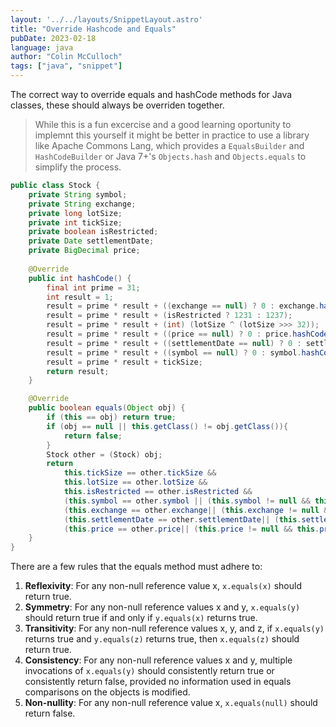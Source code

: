 ```yaml
---
layout: '../../layouts/SnippetLayout.astro'
title: "Override Hashcode and Equals"
pubDate: 2023-02-18
language: java
author: "Colin McCulloch"
tags: ["java", "snippet"]
---
```


The correct way to override equals and hashCode methods for Java classes, these should always be overriden together.

> While this is a fun excercise and a good learning oportunity to implemnt this yourself
> it might be better in practice to use a library like Apache Commons Lang, which provides a `EqualsBuilder` and `HashCodeBuilder` 
> or Java 7+'s `Objects.hash` and `Objects.equals` to simplify the process.

```java title="Stock.java"
public class Stock {
    private String symbol;
    private String exchange;
    private long lotSize;
    private int tickSize;
    private boolean isRestricted;
    private Date settlementDate;
    private BigDecimal price;
        
    @Override
    public int hashCode() {
        final int prime = 31;
        int result = 1;
        result = prime * result + ((exchange == null) ? 0 : exchange.hashCode());
        result = prime * result + (isRestricted ? 1231 : 1237);
        result = prime * result + (int) (lotSize ^ (lotSize >>> 32));
        result = prime * result + ((price == null) ? 0 : price.hashCode());
        result = prime * result + ((settlementDate == null) ? 0 : settlementDate.hashCode());
        result = prime * result + ((symbol == null) ? 0 : symbol.hashCode());
        result = prime * result + tickSize;
        return result;
    }

    @Override
    public boolean equals(Object obj) {
        if (this == obj) return true;
        if (obj == null || this.getClass() != obj.getClass()){
            return false;
        }
        Stock other = (Stock) obj;
        return
            this.tickSize == other.tickSize &&
            this.lotSize == other.lotSize &&
            this.isRestricted == other.isRestricted &&
            (this.symbol == other.symbol || (this.symbol != null && this.symbol.equals(other.symbol))) &&
            (this.exchange == other.exchange|| (this.exchange != null && this.exchange.equals(other.exchange))) &&
            (this.settlementDate == other.settlementDate|| (this.settlementDate != null && this.settlementDate.equals(other.settlementDate))) &&
            (this.price == other.price|| (this.price != null && this.price.equals(other.price)));
    }
}
```

There are a few rules that the equals method must adhere to:

1. **Reflexivity**: For any non-null reference value x, `x.equals(x)` should return true.
2. **Symmetry**: For any non-null reference values x and y, `x.equals(y)` should return true if and only if `y.equals(x)` returns true.
3. **Transitivity**: For any non-null reference values x, y, and z, if `x.equals(y)` returns true and `y.equals(z)` returns true, then `x.equals(z)` should return true.
4. **Consistency**: For any non-null reference values x and y, multiple invocations of `x.equals(y)` should consistently return true or consistently return false, provided no information used in equals comparisons on the objects is modified.
5. **Non-nullity**: For any non-null reference value x, `x.equals(null)` should return false.
